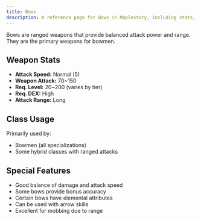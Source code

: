 ```yaml
---
title: Bows
description: A reference page for Bows in Maplestory, including stats, usage, and benefits.
---
```


Bows are ranged weapons that provide balanced attack power and range. They are the primary weapons for bowmen.

## Weapon Stats

* **Attack Speed:** Normal (5)
* **Weapon Attack:** 70~150
* **Req. Level:** 20~200 (varies by tier)
* **Req. DEX:** High
* **Attack Range:** Long

## Class Usage

Primarily used by:
* Bowmen (all specializations)
* Some hybrid classes with ranged attacks

## Special Features

* Good balance of damage and attack speed
* Some bows provide bonus accuracy
* Certain bows have elemental attributes
* Can be used with arrow skills
* Excellent for mobbing due to range


<EquipmentLayout type="bow"></EquipmentLayout>